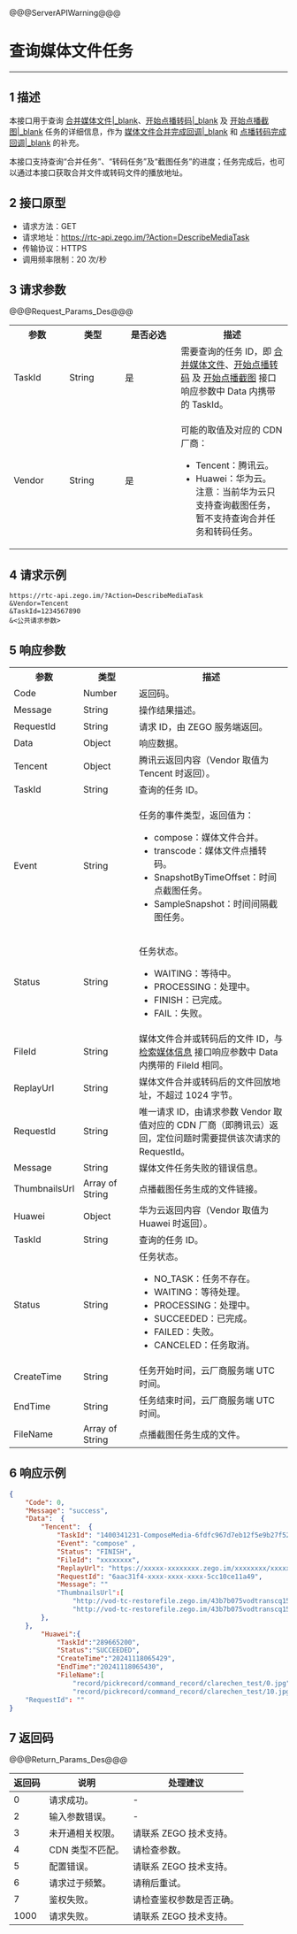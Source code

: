 @@@ServerAPIWarning@@@

# 查询媒体文件任务

- - -

## 1 描述

本接口用于查询 [合并媒体文件\|_blank](!Media_File/MergeMedia)、[开始点播转码\|_blank](!Start_onDemand_transcoding) 及 [开始点播截图\|_blank](!MediaThumbnails) 任务的详细信息，作为 [媒体文件合并完成回调\|_blank](!Callback/compose) 和 [点播转码完成回调\|_blank](!Callback_onDemand_transcoding) 的补充。

本接口支持查询“合并任务”、“转码任务”及“截图任务”的进度；任务完成后，也可以通过本接口获取合并文件或转码文件的播放地址。

## 2 接口原型

- 请求方法：GET
- 请求地址：https://rtc-api.zego.im/?Action=DescribeMediaTask
- 传输协议：HTTPS
- 调用频率限制：20 次/秒

## 3 请求参数

@@@Request_Params_Des@@@

<table>
  <colgroup>
    <col width="20%">
    <col width="20%">
    <col width="20%">
    <col width="40%">
  </colgroup>
<tbody><tr>
<th>参数</th>
<th>类型</th>
<th>是否必选</th>
<th>描述</th>
</tr>
<tr>
<td>TaskId</td>
<td>String</td>
<td>是</td>
<td>需要查询的任务 ID，即 <a href="!Media_File/MergeMedia" target="_blank">合并媒体文件</a>、<a href="!Start_onDemand_transcoding" target="_blank">开始点播转码</a> 及 <a href="!MediaThumbnails" target="_blank">开始点播截图</a> 接口响应参数中 Data 内携带的 TaskId。</td>
</tr>
<tr>
<td>Vendor</td>
<td>String</td>
<td>是</td>
<td><p>可能的取值及对应的 CDN 厂商：</p><ul><li>Tencent：腾讯云。<li>Huawei：华为云。</li>
注意：当前华为云只支持查询截图任务，暂不支持查询合并任务和转码任务。</li></ul></td>
</tr>
</tbody></table>


## 4 请求示例

```
https://rtc-api.zego.im/?Action=DescribeMediaTask
&Vendor=Tencent
&TaskId=1234567890
&<公共请求参数>
```

## 5 响应参数

<table class="collapsible-table" >
  <colgroup>
    <col width="25%">
    <col width="20%">
    <col width="55%">
  </colgroup>
<tbody><tr data-row-level="1">
<th>参数</th>
<th>类型</th>
<th>描述</th>
</tr>
<tr data-row-level="2">
<td>Code</td>
<td>Number</td>
<td>返回码。</td>
</tr>
<tr data-row-level="3">
<td>Message</td>
<td>String</td>
<td>操作结果描述。</td>
</tr>
<tr data-row-level="4">
<td>RequestId</td>
<td>String</td>
<td>请求 ID，由 ZEGO 服务端返回。</td>
</tr>
<tr data-row-level="5" data-row-child="true">
<td>Data</td>
<td>Object</td>
<td>响应数据。</td>
</tr>
<tr data-row-level="5-1" data-row-child="true">
<td>Tencent</td>
<td>Object</td>
<td>腾讯云返回内容（Vendor 取值为 Tencent 时返回）。</td>
</tr>
<tr data-row-level="5-1-1">
<td>TaskId</td>
<td>String</td>
<td>查询的任务 ID。</td>
</tr>
<tr data-row-level="5-1-2">
<td>Event</td>
<td>String</td>
<td><p>任务的事件类型，返回值为：</p><ul><li>compose：媒体文件合并。</li><li>transcode：媒体文件点播转码。</li><li>SnapshotByTimeOffset：时间点截图任务。</li><li>SampleSnapshot：时间间隔截图任务。</li></ul></td>
</tr>
<tr data-row-level="5-1-3">
<td>Status</td>
<td>String</td>
<td><p>任务状态。</p><ul><li>WAITING：等待中。</li><li>PROCESSING：处理中。</li><li>FINISH：已完成。</li><li>FAIL：失败。</li></ul></td>
</tr>
<tr data-row-level="5-1-4">
<td>FileId</td>
<td>String</td>
<td>媒体文件合并或转码后的文件 ID，与 <a href="!Media_File/SearchMedia" target="_blank">检索媒体信息</a> 接口响应参数中 Data 内携带的 FileId 相同。</td>
</tr>
<tr data-row-level="5-1-5">
<td>ReplayUrl</td>
<td>String</td>
<td>媒体文件合并或转码后的文件回放地址，不超过 1024 字节。</td>
</tr>
<tr data-row-level="5-1-6">
<td>RequestId</td>
<td>String</td>
<td>唯一请求 ID，由请求参数 Vendor 取值对应的 CDN 厂商（即腾讯云）返回，定位问题时需要提供该次请求的 RequestId。</td>
</tr>
<tr data-row-level="5-1-7">
<td>Message</td>
<td>String</td>
<td>媒体文件任务失败的错误信息。</td>
</tr>
<tr data-row-level="5-1-8">
<td>ThumbnailsUrl</td>
<td>Array of String</td>
<td>点播截图任务生成的文件链接。</td>
</tr>
<tr data-row-level="5-2" data-row-child="true">
<td>Huawei</td>
<td>Object</td>
<td>华为云返回内容（Vendor 取值为 Huawei 时返回）。</td>
</tr>
<tr data-row-level="5-2-1">
<td>TaskId</td>
<td>String</td>
<td>查询的任务 ID。</td>
</tr>
<tr data-row-level="5-2-2">
<td>Status</td>
<td>String</td>
<td>任务状态。<ul><li>NO_TASK：任务不存在。</li><li>WAITING：等待处理。</li><li>PROCESSING：处理中。</li><li>SUCCEEDED：已完成。</li><li>FAILED：失败。</li><li>CANCELED：任务取消。</li></ul></td>
</tr>
<tr data-row-level="5-2-3">
<td>CreateTime</td>
<td>String</td>
<td>任务开始时间，云厂商服务端 UTC 时间。</td>
</tr>
<tr data-row-level="5-2-4">
<td>EndTime</td>
<td>String</td>
<td>任务结束时间，云厂商服务端 UTC 时间。</td>
</tr>
<tr data-row-level="5-2-5">
<td>FileName</td>
<td>Array of String</td>
<td>点播截图任务生成的文件。</td>
</tr>
</tbody></table>

## 6 响应示例

```json
{
    "Code": 0,
    "Message": "success",
    "Data":  {
        "Tencent":  {
            "TaskId": "1400341231-ComposeMedia-6fdfc967d7eb12f5e9b27f52519f1afatt0",
            "Event": "compose" ,
            "Status": "FINISH",
            "FileId": "xxxxxxxx",
            "ReplayUrl": "https://xxxxx-xxxxxxxx.zego.im/xxxxxxxx/xxxxxxx/xxxxxx.mp4",
            "RequestId": "6aac31f4-xxxx-xxxx-xxxx-5cc10ce11a49",
            "Message": ""
            "ThumbnailsUrl":[
                "http://vod-tc-restorefile.zego.im/43b7b075vodtranscq1500030200/93172bfa1397757897438985100/sampleSnapshot/sampleSnapshot_10_0.jpg",
                "http://vod-tc-restorefile.zego.im/43b7b075vodtranscq1500030200/93172bfa1397757897438985100/sampleSnapshot/sampleSnapshot_10_2.jpg"]
        },
    },
        "Huawei":{
            "TaskId":"289665200",
            "Status":"SUCCEEDED",
            "CreateTime":"20241118065429",
            "EndTime":"20241118065430",
            "FileName":[
                "record/pickrecord/command_record/clarechen_test/0.jpg",
                "record/pickrecord/command_record/clarechen_test/10.jpg",]}
    "RequestId": ""
}
```

## 7 返回码

@@@Return_Params_Des@@@

|返回码|说明|处理建议|
|-----|------|-----|
| 0 | 请求成功。 |-|
| 2 | 输入参数错误。 |-|
| 3 | 未开通相关权限。 | 请联系 ZEGO 技术支持。|
| 4 | CDN 类型不匹配。 | 请检查参数。|
| 5 | 配置错误。 | 请联系 ZEGO 技术支持。|
| 6 | 请求过于频繁。 | 请稍后重试。|
| 7 | 鉴权失败。 | 请检查鉴权参数是否正确。|
| 1000  | 请求失败。 | 请联系 ZEGO 技术支持。|
